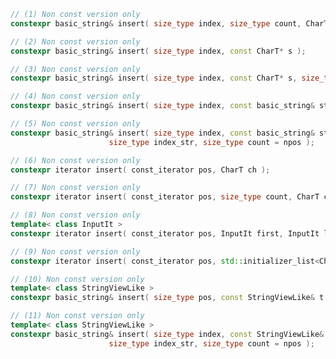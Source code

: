 ```cpp
// (1) Non const version only
constexpr basic_string& insert( size_type index, size_type count, CharT ch );

// (2) Non const version only
constexpr basic_string& insert( size_type index, const CharT* s );

// (3) Non const version only
constexpr basic_string& insert( size_type index, const CharT* s, size_type count );

// (4) Non const version only
constexpr basic_string& insert( size_type index, const basic_string& str );

// (5) Non const version only
constexpr basic_string& insert( size_type index, const basic_string& str,
                      size_type index_str, size_type count = npos );

// (6) Non const version only
constexpr iterator insert( const_iterator pos, CharT ch );

// (7) Non const version only
constexpr iterator insert( const_iterator pos, size_type count, CharT ch );

// (8) Non const version only
template< class InputIt >
constexpr iterator insert( const_iterator pos, InputIt first, InputIt last );

// (9) Non const version only
constexpr iterator insert( const_iterator pos, std::initializer_list<CharT> ilist );

// (10) Non const version only
template< class StringViewLike >
constexpr basic_string& insert( size_type pos, const StringViewLike& t );

// (11) Non const version only
template< class StringViewLike >
constexpr basic_string& insert( size_type index, const StringViewLike& t,
                      size_type index_str, size_type count = npos );
```
